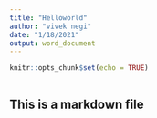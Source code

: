 ```yaml
---
title: "Helloworld"
author: "vivek negi"
date: "1/18/2021"
output: word_document
---
```


```r
knitr::opts_chunk$set(echo = TRUE)
```
```bash
```
## This is a markdown file

